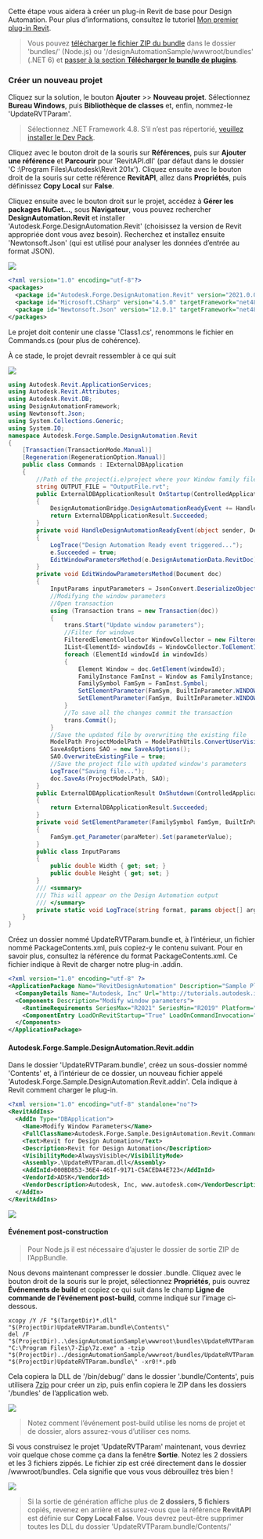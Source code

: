 Cette étape vous aidera à créer un plug-in Revit de base pour Design Automation. Pour plus d’informations, consultez le tutoriel [Mon premier plug-in Revit](https://knowledge.autodesk.com/support/revit-products/learn-explore/caas/simplecontent/content/my-first-revit-plug-overview.html).

> Vous pouvez [télécharger le fichier ZIP du bundle](https://github.com/autodesk-platform-services/aps-design-automation-nodejs/tree/nodejs/bundles/UpdateRVTParam.zip) dans le dossier 'bundles/' (Node.js) ou '/designAutomationSample/wwwroot/bundles' (.NET 6) et [passer à la section **Télécharger le bundle de plugins**](#upload-plugin-bundle).

### Créer un nouveau projet

Cliquez sur la solution, le bouton **Ajouter** >> **Nouveau projet**. Sélectionnez **Bureau Windows**, puis **Bibliothèque de classes** et, enfin, nommez-le 'UpdateRVTParam'.

> Sélectionnez .NET Framework 4.8. S’il n’est pas répertorié, [veuillez installer le Dev Pack](https://dotnet.microsoft.com/download/dotnet-framework/net48).

Cliquez avec le bouton droit de la souris sur **Références**, puis sur **Ajouter une référence** et **Parcourir** pour 'RevitAPI.dll' (par défaut dans le dossier 'C :\Program Files\Autodesk\Revit 201x'). Cliquez ensuite avec le bouton droit de la souris sur cette référence **RevitAPI**, allez dans **Propriétés**, puis définissez **Copy Local** sur **False**.

Cliquez ensuite avec le bouton droit sur le projet, accédez à **Gérer les packages NuGet...**, sous **Navigateur**, vous pouvez rechercher **DesignAutomation.Revit** et installer 'Autodesk.Forge.DesignAutomation.Revit' (choisissez la version de Revit appropriée dont vous avez besoin). Recherchez et installez ensuite 'Newtonsoft.Json' (qui est utilisé pour analyser les données d’entrée au format JSON).

![](../_images/_revit/new_project.gif)

```xml title=package.config
<?xml version="1.0" encoding="utf-8"?>
<packages>
  <package id="Autodesk.Forge.DesignAutomation.Revit" version="2021.0.0" targetFramework="net48" />
  <package id="Microsoft.CSharp" version="4.5.0" targetFramework="net48" />
  <package id="Newtonsoft.Json" version="12.0.1" targetFramework="net48" />
</packages>
```

Le projet doit contenir une classe 'Class1.cs', renommons le fichier en Commands.cs (pour plus de cohérence).

À ce stade, le projet devrait ressembler à ce qui suit

![](../_images/_revit/project_files.png)

```cs title=Commands.cs
using Autodesk.Revit.ApplicationServices;
using Autodesk.Revit.Attributes;
using Autodesk.Revit.DB;
using DesignAutomationFramework;
using Newtonsoft.Json;
using System.Collections.Generic;
using System.IO;
namespace Autodesk.Forge.Sample.DesignAutomation.Revit
{
    [Transaction(TransactionMode.Manual)]
    [Regeneration(RegenerationOption.Manual)]
    public class Commands : IExternalDBApplication
    {
        //Path of the project(i.e)project where your Window family files are present
        string OUTPUT_FILE = "OutputFile.rvt";
        public ExternalDBApplicationResult OnStartup(ControlledApplication application)
        {
            DesignAutomationBridge.DesignAutomationReadyEvent += HandleDesignAutomationReadyEvent;
            return ExternalDBApplicationResult.Succeeded;
        }
        private void HandleDesignAutomationReadyEvent(object sender, DesignAutomationReadyEventArgs e)
        {
            LogTrace("Design Automation Ready event triggered...");
            e.Succeeded = true;
            EditWindowParametersMethod(e.DesignAutomationData.RevitDoc);
        }
        private void EditWindowParametersMethod(Document doc)
        {
            InputParams inputParameters = JsonConvert.DeserializeObject<InputParams>(File.ReadAllText("params.json"));
            //Modifying the window parameters
            //Open transaction
            using (Transaction trans = new Transaction(doc))
            {
                trans.Start("Update window parameters");
                //Filter for windows
                FilteredElementCollector WindowCollector = new FilteredElementCollector(doc).OfCategory(BuiltInCategory.OST_Windows).WhereElementIsNotElementType();
                IList<ElementId> windowIds = WindowCollector.ToElementIds() as IList<ElementId>;
                foreach (ElementId windowId in windowIds)
                {
                    Element Window = doc.GetElement(windowId);
                    FamilyInstance FamInst = Window as FamilyInstance;
                    FamilySymbol FamSym = FamInst.Symbol;
                    SetElementParameter(FamSym, BuiltInParameter.WINDOW_HEIGHT, inputParameters.Height);
                    SetElementParameter(FamSym, BuiltInParameter.WINDOW_WIDTH, inputParameters.Width);
                }
                //To save all the changes commit the transaction
                trans.Commit();
            }
            //Save the updated file by overwriting the existing file
            ModelPath ProjectModelPath = ModelPathUtils.ConvertUserVisiblePathToModelPath(OUTPUT_FILE);
            SaveAsOptions SAO = new SaveAsOptions();
            SAO.OverwriteExistingFile = true;
            //Save the project file with updated window's parameters
            LogTrace("Saving file...");
            doc.SaveAs(ProjectModelPath, SAO);
        }
        public ExternalDBApplicationResult OnShutdown(ControlledApplication application)
        {
            return ExternalDBApplicationResult.Succeeded;
        }
        private void SetElementParameter(FamilySymbol FamSym, BuiltInParameter paraMeter, double parameterValue)
        {
            FamSym.get_Parameter(paraMeter).Set(parameterValue);
        }
        public class InputParams
        {
            public double Width { get; set; }
            public double Height { get; set; }
        }
        /// <summary>
        /// This will appear on the Design Automation output
        /// </summary>
        private static void LogTrace(string format, params object[] args) { System.Console.WriteLine(format, args); }
    }
}
```

Créez un dossier nommé UpdateRVTParam.bundle et, à l’intérieur, un fichier nommé PackageContents.xml, puis copiez-y le contenu suivant. Pour en savoir plus, consultez la référence du format PackageContents.xml. Ce fichier indique à Revit de charger notre plug-in .addin.

```xml title=PackageContents.xml
<?xml version="1.0" encoding="utf-8" ?>
<ApplicationPackage Name="RevitDesignAutomation" Description="Sample Plugin for Revit" Author="tutorials.autodesk.io">
  <CompanyDetails Name="Autodesk, Inc" Url="http://tutorials.autodesk.io" Email="forge.help@autodesk.com"/>
  <Components Description="Modify window parameters">
    <RuntimeRequirements SeriesMax="R2021" SeriesMin="R2019" Platform="Revit" OS="Win64"/>
    <ComponentEntry LoadOnRevitStartup="True" LoadOnCommandInvocation="False" AppDescription="Modify Window Parameters" ModuleName="./Contents/Autodesk.Forge.Sample.DesignAutomation.Revit.addin" Version="1.0.0" AppName="Modify Window Parameters"/>
  </Components>
</ApplicationPackage>
```

#### Autodesk.Forge.Sample.DesignAutomation.Revit.addin

Dans le dossier 'UpdateRVTParam.bundle', créez un sous-dossier nommé 'Contents' et, à l’intérieur de ce dossier, un nouveau fichier appelé 'Autodesk.Forge.Sample.DesignAutomation.Revit.addin'. Cela indique à Revit comment charger le plug-in.

```xml
<?xml version="1.0" encoding="utf-8" standalone="no"?>
<RevitAddIns>
  <AddIn Type="DBApplication">
    <Name>Modify Window Parameters</Name>
    <FullClassName>Autodesk.Forge.Sample.DesignAutomation.Revit.Commands</FullClassName>
    <Text>Revit for Design Automation</Text>
    <Description>Revit for Design Automation</Description>
    <VisibilityMode>AlwaysVisible</VisibilityMode>
    <Assembly>.\UpdateRVTParam.dll</Assembly>
    <AddInId>000BD853-36E4-461f-9171-C5ACEDA4E723</AddInId>
    <VendorId>ADSK</VendorId>
    <VendorDescription>Autodesk, Inc, www.autodesk.com</VendorDescription>
  </AddIn>
</RevitAddIns>
```

![](../_images/_revit/bundle_folders.png)

#### Événement post-construction

> Pour Node.js il est nécessaire d’ajuster le dossier de sortie ZIP de l’AppBundle.

Nous devons maintenant compresser le dossier .bundle. Cliquez avec le bouton droit de la souris sur le projet, sélectionnez **Propriétés**, puis ouvrez **Événements de build** et copiez ce qui suit dans le champ **Ligne de commande de l’événement post-build**, comme indiqué sur l’image ci-dessous.

```
xcopy /Y /F "$(TargetDir)*.dll" "$(ProjectDir)UpdateRVTParam.bundle\Contents\"
del /F "$(ProjectDir)..\designAutomationSample\wwwroot\bundles\UpdateRVTParam.zip"
"C:\Program Files\7-Zip\7z.exe" a -tzip "$(ProjectDir)../designAutomationSample/wwwroot/bundles/UpdateRVTParam.zip" "$(ProjectDir)UpdateRVTParam.bundle\" -xr0!*.pdb
```

Cela copiera la DLL de '/bin/debug/' dans le dossier '.bundle/Contents', puis utilisera [7zip](https://www.7-zip.org/) pour créer un zip, puis enfin copiera le ZIP dans les dossiers '/bundles' de l’application web.

![](../_images/_revit/post_build.png)

> Notez comment l’événement post-build utilise les noms de projet et de dossier, alors assurez-vous d’utiliser ces noms.

Si vous construisez le projet 'UpdateRVTParam' maintenant, vous devriez voir quelque chose comme ça dans la fenêtre **Sortie**. Notez les 2 dossiers et les 3 fichiers zippés. Le fichier zip est créé directement dans le dossier /wwwroot/bundles. Cela signifie que vous vous débrouillez très bien !

![](../_images/_revit/build_output.png)

> Si la sortie de génération affiche plus de **2 dossiers, 5 fichiers** copiés, revenez en arrière et assurez-vous que la référence **RevitAPI** est définie sur **Copy Local**:**False**. Vous devrez peut-être supprimer toutes les DLL du dossier 'UpdateRVTParam.bundle/Contents/'